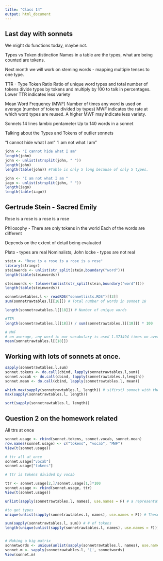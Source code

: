 ```yaml
---
title: "Class 14"
output: html_document
---
```


## Last day with sonnets

We might do functions today, maybe not.

Types vs Token distinction
Names in a table are the types, what are being counted are tokens.

Next month we will work on steming words - mapping multiple tenses to one type.

TTR - Type Token Ratio
Ratio of unique word types and total number of tokens
divide types by tokens and multiply by 100 to talk in percentages.
Lower TTR indicates less variety

Mean Word Frequency (MWF)
Number of times any word is used on average (number of tokens divided by types)
MWF indicates the rate at which word types are reused.
A higher MWF may indicate less variety.

Sonnets
14 lines
Iambic pentameter
Up to 140 words in a sonnet

Talking about the Types and Tokens of outlier sonnets

"I cannot hide what I am"
"I am not what I am"

```r
john <- "I cannot hide what I am"
length(john)
john <- unlist(strsplit(john, " "))
length(john)
length(table(john)) #Table is only 5 long because of only 5 types.

john <- "I am not what I am "
iago <- unlist(strsplit(john, " "))
length(iago)
length(table(iago))

```

## Gertrude Stein - Sacred Emily

Rose is a rose is a rose is a rose

Philosophy - There are only tokens in the world
Each of the words are different

Depends on the extent of detail being evaluated

Plato - types are real
Nominalists, John locke - types are not real

```R

stein <- "Rose is a rose is a rose is a rose"
library(stringr)
steinwords <- unlist(str_split(stein,boundary("word")))
length(table(steinwords))

steinwords <- tolower(unlist(str_split(stein,boundary("word"))))
length(table(steinwords))

sonnetrawtables.l <- readRDS("sonnetlists.RDS")[[3]]
sum(sonnetrawtables.l[[18]]) # Total number of words in sonnet 18

length(sonnetrawtables.l[[18]]) # Number of unique words

#TTR
length(sonnetrawtables.l[[18]]) / sum(sonnetrawtables.l[[18]]) * 100

# MWF
# on average, any word in our vocabulary is used 1.373494 times on average
mean(sonnetrawtables.l[[18]])

```

## Working with lots of sonnets at once.

```R
sapply(sonnetrawtables.l,sum)
sonnet.tokens <- do.call(cbind, lapply(sonnetrawtables.l,sum))
sonnet.vocab <- do.call(cbind, lapply(sonnetrawtables.l,length))
sonnet.mean <- do.call(cbind, lapply(sonnetrawtables.l, mean))

which.max(sapply(sonnetrawtables.l, length)) # s(first) sonnet with the most unique words
max(sapply(sonnetrawtables.l, length))

sort(sapply(sonnetrawtables.l, length))

```

## Question 2 on the homework related
All ttrs at once

```R

sonnet.usage <- rbind(sonnet.tokens, sonnet.vocab, sonnet.mean)
row.names(sonnet.usage) <- c("tokens", "vocab", "MWF")
View(t(sonnet.usage))

# ttr all at once
sonnet.usage["vocab"]
sonnet.usage["tokens"]

# ttr is tokens divided by vocab

ttr <- sonnet.usage[2,]/sonnet.usage[1,]*100
sonnet.usage <- rbind(sonnet.usage, ttr)
View(t(sonnet.usage))

unlist(sapply(sonnetrawtables.l, names), use.names = F) # a representation of vocabulary used to write the sonnets

#to get types
unique(unlist(sapply(sonnetrawtables.l, names), use.names = F)) # These are the types

sum(sapply(sonnetrawtables.l, sum)) # # of tokens
length(unique(unlist(sapply(sonnetrawtables.l, names), use.names = F))) # Types


# Making a big matrix
sonnetwords <- unique(unlist(sapply(sonnetrawtables.l, names), use.names = F))
sonnet.m <- sapply(sonnetrawtables.l, '[', sonnetwords)
View(sonnet.m)

```